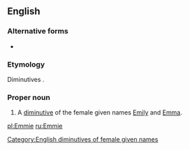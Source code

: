 ==English==

===Alternative forms===
* {{l|en|Emmy}}

===Etymology===
Diminutives {{suffix|en||ie}}.

===Proper noun===
{{en-proper noun}}

# A [[diminutive]] of the female given names [[Emily]] and [[Emma]].

[[Category:English diminutives of female given names]]

[[pl:Emmie]]
[[ru:Emmie]]